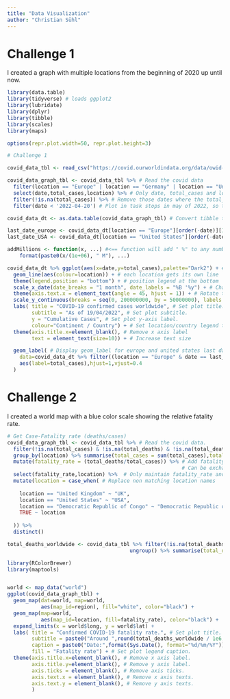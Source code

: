 ```yaml
---
title: "Data Visualization"
author: "Christian Sühl"
---
```


# Challenge 1
I created a graph with multiple locations from the beginning of 2020 up until now.
```r
library(data.table)
library(tidyverse) # loads ggplot2
library(lubridate)
library(dplyr)
library(tibble)
library(scales)
library(maps)

options(repr.plot.width=50, repr.plot.height=3)

# Challenge 1

covid_data_tbl <- read_csv("https://covid.ourworldindata.org/data/owid-covid-data.csv")

covid_data_graph_tbl <- covid_data_tbl %>% # Read the covid data
  filter(location == "Europe" | location == "Germany" | location == "United Kingdom" | location == "France" | location == "Spain" | location == "United States") %>% # Filter only the locations specified in the task
  select(date,total_cases,location) %>% # Only date, total_cases and location are needed
  filter(!is.na(total_cases)) %>% # Remove those dates where the total_cases number is not a number
  filter(date < '2022-04-20') # Plot in task stops in may of 2022, so this data stops there as well

covid_data_dt <- as.data.table(covid_data_graph_tbl) # Convert tibble to data.frame

last_date_europe <- covid_data_dt[location == "Europe"][order(-date)][1]$date
last_date_USA <- covid_data_dt[location == "United States"][order(-date)][1]$date

addMillions <- function(x, ...) #<== function will add " %" to any number, and allows for any additional formatting through "format".
    format(paste0(x/(1e+06), " M"), ...)

covid_data_dt %>% ggplot(aes(x=date,y=total_cases),palette="Dark2") + # plot total_cases over time
  geom_line(aes(colour=location)) + # each location gets its own line
  theme(legend.position = "bottom") + # position legend at the bottom
  scale_x_date(date_breaks = "1 month", date_labels = "%B '%y") + # Change the x axis to a date axis with montly intervals and "month 'year" labels
  theme(axis.text.x = element_text(angle = 45, hjust = 1)) + # Rotate the x-axis labels by 45 degrees so they don't collide with each other
  scale_y_continuous(breaks = seq(0, 200000000, by = 50000000), labels = addMillions) + 
  labs( title = "COVID-19 confirmed cases worldwide", # Set plot title.
        subtitle = "As of 19/04/2022", # Set plot subtitle.
        y = "Cumulative Cases", # Set plot y-axis label.
        colour="Continent / Country") + # Set location/country legend title.
  theme(axis.title.x=element_blank(), # Remove x axis label 
        text = element_text(size=10)) + # Increase text size

  geom_label( # Display geom_label for europe and united states last data point
    data=covid_data_dt %>% filter((location == "Europe" & date == last_date_europe) | (location == "United States" & date == last_date_USA)),
    aes(label=total_cases),hjust=1,vjust=0.4
  )
```
# Challenge 2
I created a world map with a blue color scale showing the relative fatality rate.
```r
# Get Case-Fatality rate (deaths/cases)
covid_data_graph_tbl <- covid_data_tbl %>% # Read the covid data.
  filter(!is.na(total_cases) & !is.na(total_deaths) & !is.na(total_deaths_per_million)) %>% # Remove those dates where the total_cases number is not a number.
  group_by(location) %>% summarise(total_cases = sum(total_cases),total_deaths = sum(total_deaths),total_deaths_per_million = sum(total_deaths_per_million)) %>% # Group by location (country) and sum up total_cases and total_deaths over all dates.
  mutate(fatality_rate = (total_deaths/total_cases)) %>% # Add fatality_rate column to the tibble.
                                                         # Can be exchanged for total_deaths_per_million to visualize mortality rate.
  select(fatality_rate,location) %>%  # Only maintain fatality_rate and location
  mutate(location = case_when( # Replace non matching location names
    
    location == "United Kingdom" ~ "UK",
    location == "United States" ~ "USA",
    location == "Democratic Republic of Congo" ~ "Democratic Republic of the Congo",
    TRUE ~ location
    
  )) %>%
  distinct()

total_deaths_worldwide <- covid_data_tbl %>% filter(!is.na(total_deaths)) %>% group_by(location) %>% filter(row_number()==n()) %>% summarise(total_deaths) %>%
                                        ungroup() %>% summarise(total_deaths = sum(total_deaths))

library(RColorBrewer)
library(maptools)


world <- map_data("world")
ggplot(covid_data_graph_tbl) + 
  geom_map(dat=world, map=world, 
           aes(map_id=region), fill="white", color="black") + 
  geom_map(map=world, 
           aes(map_id=location, fill=fatality_rate), color="black") + 
  expand_limits(x = world$long, y = world$lat) +
  labs( title = "Confirmed COVID-19 fatality rate.", # Set plot title.
        subtitle = paste0("Around ",round(total_deaths_worldwide / 1e6, 1)," Million confirmed COVID-19 deaths worldwide."), # Set plot subtitle.
        caption = paste0("Date:",format(Sys.Date(), format="%d/%m/%Y")), # Set plot caption.
        fill = "Fatality rate") + # Set plot legend caption.
  theme(axis.title.x=element_blank(), # Remove x axis label. 
        axis.title.y=element_blank(), # Remove y axis label.
        axis.ticks = element_blank(), # Remove axis ticks.
        axis.text.x = element_blank(), # Remove x axis texts.
        axis.text.y = element_blank(), # Remove y axis texts.
        )
```